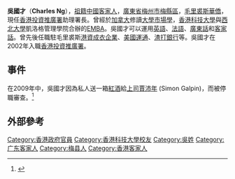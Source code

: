 {{Refimprove |time=2011-10-17T09:14:09+00:00 }}

'''吳國才'''（'''Charles Ng'''），[[祖籍|祖籍]][[中國|中國]][[客家人|客家人]]，[[廣東省|廣東省]][[梅州市|梅州市]][[梅縣區|梅縣區]]，[[毛里裘斯|毛里裘斯]][[華僑|華僑]]，現任[[香港投資推廣署|香港投資推廣署]]助理署長。曾經於[[加拿大|加拿大]]修讀[[大學|大學]][[市場學|市場學]]，[[香港科技大學|香港科技大學]]與[[西北大学_(伊利诺伊州)|西北大學]]凱洛格管理學院合辦的[[EMBA|EMBA]]。吳國才可以運用[[英語|英語]]、[[法語|法語]]、[[廣東話|廣東話]]和[[客家話|客家話]]。曾先後任職駐毛里裘斯[[港資|港資]][[成衣|成衣]][[企業|企業]]、[[美國運通|美國運通]]、[[渣打銀行|渣打銀行]]等。吳國才在2002年入職[[香港投資推廣署|香港投資推廣署]]。

==事件==
在2009年中，吳國才因為私人送一箱[[紅酒|紅酒]]給[[上司|上司]][[賈沛年|賈沛年]] (Simon Galpin)，而被停職審查。<ref>{{Cite web |url=http://hk.apple.nextmedia.com/template/apple/art_main.php?iss_id=20090917&sec_id=4104&art_id=13217797 |title=蘋果日報: 吳國才送紅酒事件 |accessdate=2009-09-17 |archive-date=2020-03-16 |archive-url=https://web.archive.org/web/20200316020659/https://hk.appledaily.com/ |dead-url=no }}</ref>

==外部參考==
{{reflist}}
{{DEFAULTSORT:Ng}}
[[Category:香港政府官員|Category:香港政府官員]]
[[Category:香港科技大學校友|Category:香港科技大學校友]]
[[Category:吳姓|Category:吳姓]]
[[Category:广东客家人|Category:广东客家人]]
[[Category:梅县人|Category:梅县人]]
[[Category:香港客家人|Category:香港客家人]]